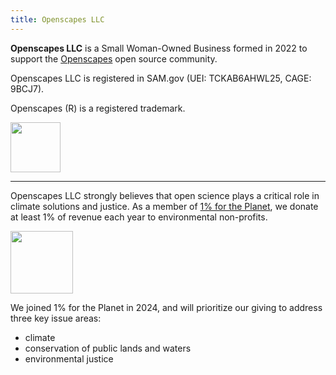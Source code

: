 ```yaml
---
title: Openscapes LLC
---
```


**Openscapes LLC** is a Small Woman-Owned Business formed in 2022 to support the [Openscapes](https://openscapes.org) open source community. 

Openscapes LLC is registered in SAM.gov (UEI: TCKAB6AHWL25, CAGE: 9BCJ7).

Openscapes (R) is a registered trademark.

<a align="center" href="https://openscapes.org/"><img src="images/openscapes_hex.jpg" width="80px"></a> 


------


Openscapes LLC strongly believes that open science plays a critical role in climate solutions and justice. As a member of [1% for the Planet](https://www.onepercentfortheplanet.org/), we donate at least 1% of revenue each year to environmental non-profits.

<a align="center" href="https://www.onepercentfortheplanet.org/"><img src="images/1ftp_BusinessMember_Horizontal_FullColor.png" width="100px"></a>


We joined 1% for the Planet in 2024, and will prioritize our giving to address three key issue areas:

-   climate
-   conservation of public lands and waters
-   environmental justice

 
